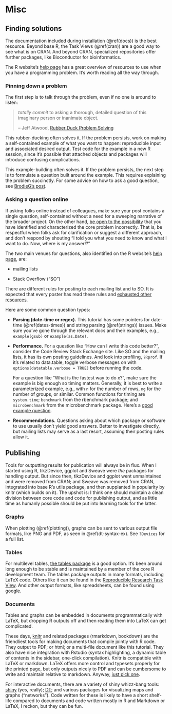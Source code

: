 # Misc {#extra}

## Finding solutions

The documentation included during installation (\@ref(docs)) is the best resource. Beyond base R, the Task Views (\@ref(cran)) are a good way to see what is on CRAN. And beyond CRAN, specialized repositories offer further packages, like Bioconductor for bioinformatics.

The R website's [help page](https://www.r-project.org/help.html) has a great overview of resources to use when you have a programming problem. It's worth reading all the way through.

### Pinning down a problem

The first step is to talk through the problem, even if no one is around to listen:

> *totally commit* to asking a thorough, detailed question of this imaginary person or inanimate object. 
> 
> -- Jeff Atwood, [Rubber Duck Problem Solving](https://blog.codinghorror.com/rubber-duck-problem-solving/)

This rubber-ducking often solves it. If the problem persists, work on making a self-contained example of what you want to happen: reproducible input and associated desired output. Test code for the example in a new R session, since it's possible that attached objects and packages will introduce confusing complications. 

This example-building often solves it. If the problem persists, the next step is to formulate a question built around the example. This requires explaining the problem succinctly. For some advice on how to ask a good question, see [BrodieG's post](https://stackoverflow.com/a/28481250/).

### Asking a question online

If asking folks online instead of colleagues, make sure your post contains a single question, self-contained without a need for a sweeping narrative of the broader project. On the other hand, [be open to the possibility](https://meta.stackexchange.com/a/66378) that you have identified and characterized the core problem incorrectly. That is, be respectful when folks ask for clarification or suggest a different approach, and don't respond by shouting "I told you what you need to know and what I want to do. Now, where is my answer!?"

The two main venues for questions, also identified on the R website's [help page](https://www.r-project.org/help.html), are:

* mailing lists

* Stack Overflow ("SO")

There are different rules for posting to each mailing list and to SO. It is expected that every poster has read these rules and [exhausted other resources](https://meta.stackoverflow.com/a/261593).

Here are some common question types:

- **Parsing (date-time or regex).** This tutorial has some pointers for date-time (\@ref(dates-times)) and string parsing (\@ref(strings)) issues. Make sure you've gone through the relevant docs and their examples, e.g., `example(gsub)` or `example(as.Date)`. 

- **Performance.** For a question like "How can I write this code better?", consider the Code Review Stack Exchange site. Like SO and the mailing lists, it has its own posting guidelines. And look into profiling, `?Rprof`. If it's related to data.table, toggle verbose messages on with `options(datatable.verbose = TRUE)` before running the code.

    For a question like "What is the fastest way to do x?", make sure the example is big enough so timing matters. Generally, it is best to write a parameterized example, e.g., with `n` for the number of rows, `ng` for the number of groups, or similar. Common functions for timing are `system.time`; `benchmark` from the rbenchmark package; and `microbenchmark` from the microbenchmark package. Here's a [good example question](https://stackoverflow.com/q/33027611).
  
- **Recommendations.** Questions asking about which package or software to use usually don't yield good answers. Better to investigate directly, but mailing lists may serve as a last resort, assuming their posting rules allow it.

## Publishing

Tools for outputting results for publication will always be in flux. When I started using R, tikzDevice, ggplot and Sweave were *the* packages for handling output. But since then, tikzDevice and ggplot went unmaintained and were removed from CRAN; and Sweave was removed from CRAN, integrated into base R's utils package, and then supplanted in popularity by knitr (which builds on it). The upshot is: I think one should maintain a clean division between core code and code for publishing output, and as little time as humanly possible should be put into learning tools for the latter.

### Graphs {#pub-graphs}

When plotting (\@ref(plotting)), graphs can be sent to various output file formats, like PNG and PDF, as seen in \@ref(dt-syntax-ex). See `?Devices` for a full list.

### Tables {#pub-tables}

For multilevel tables, [the tables package](https://CRAN.R-project.org/package=tables) is a good option. It's been around long enough to be stable and is maintained by a member of the core R development team. The tables package outputs in many formats, including LaTeX code. Others like it can be found in the [Reproducible Research Task View](https://CRAN.R-project.org/view=ReproducibleResearch). And other output formats, like spreadsheets, can be found using google.

### Documents

Tables and graphs can be embedded in documents programmatically with LaTeX, but dropping R outputs off and then reading them into LaTeX can get complicated. 

These days, [knitr](https://cran.r-project.org/package=knitr) and related packages (rmarkdown, bookdown) are the friendliest tools for making documents that compile jointly with R code. They output to PDF; or html; or a multi-file document like this tutorial. They also have nice integration with Rstudio (syntax highlighting, a dynamic table of contents in the sidebar, one-click compilation). Knitr is compatible with LaTeX or markdown. LaTeX offers more control and typesets properly for the printed page, but only outputs nicely to PDF and can be cumbersome to write and maintain relative to markdown. Anyway, [just pick one](https://yihui.name/en/2013/10/markdown-or-latex/).

For interactive documents, there are a variety of shiny whizz-bang tools: [shiny](https://cran.r-project.org/package=shiny) (yes, really); [DT](https://cran.r-project.org/package=DT); and various packages for visualizing maps and graphs ("networks"). Code written for these is likely to have a short shelf-life compared to documents and code written mostly in R and Markdown or LaTeX, I reckon, but they can be fun.



